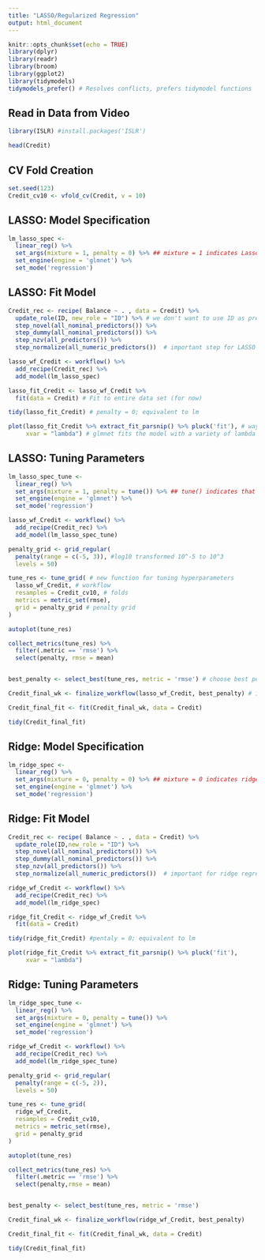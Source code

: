 ```yaml
---
title: "LASSO/Regularized Regression"
output: html_document
---
```


```r
knitr::opts_chunk$set(echo = TRUE)
library(dplyr)
library(readr)
library(broom)
library(ggplot2)
library(tidymodels) 
tidymodels_prefer() # Resolves conflicts, prefers tidymodel functions
```

## Read in Data from Video

```r
library(ISLR) #install.packages('ISLR')

head(Credit)
```


## CV Fold Creation

```r
set.seed(123)
Credit_cv10 <- vfold_cv(Credit, v = 10)
```

## LASSO: Model Specification

```r
lm_lasso_spec <- 
  linear_reg() %>%
  set_args(mixture = 1, penalty = 0) %>% ## mixture = 1 indicates Lasso, we'll talk about penalty later
  set_engine(engine = 'glmnet') %>%
  set_mode('regression') 
```

## LASSO: Fit Model

```r
Credit_rec <- recipe( Balance ~ . , data = Credit) %>%
  update_role(ID, new_role = "ID") %>% # we don't want to use ID as predictor
  step_novel(all_nominal_predictors()) %>% 
  step_dummy(all_nominal_predictors()) %>% 
  step_nzv(all_predictors()) %>%
  step_normalize(all_numeric_predictors())  # important step for LASSO

lasso_wf_Credit <- workflow() %>% 
  add_recipe(Credit_rec) %>%
  add_model(lm_lasso_spec) 

lasso_fit_Credit <- lasso_wf_Credit %>% 
  fit(data = Credit) # Fit to entire data set (for now)

tidy(lasso_fit_Credit) # penalty = 0; equivalent to lm

plot(lasso_fit_Credit %>% extract_fit_parsnip() %>% pluck('fit'), # way to get the original glmnet output
     xvar = "lambda") # glmnet fits the model with a variety of lambda penalty values
```


## LASSO: Tuning Parameters

```r
lm_lasso_spec_tune <- 
  linear_reg() %>%
  set_args(mixture = 1, penalty = tune()) %>% ## tune() indicates that we will try a variety of values
  set_engine(engine = 'glmnet') %>%
  set_mode('regression') 

lasso_wf_Credit <- workflow() %>% 
  add_recipe(Credit_rec) %>%
  add_model(lm_lasso_spec_tune) 

penalty_grid <- grid_regular(
  penalty(range = c(-5, 3)), #log10 transformed 10^-5 to 10^3
  levels = 50)

tune_res <- tune_grid( # new function for tuning hyperparameters
  lasso_wf_Credit, # workflow
  resamples = Credit_cv10, # folds
  metrics = metric_set(rmse),
  grid = penalty_grid # penalty grid
)

autoplot(tune_res)

collect_metrics(tune_res) %>%
  filter(.metric == 'rmse') %>%
  select(penalty, rmse = mean) 


best_penalty <- select_best(tune_res, metric = 'rmse') # choose best penalty value

Credit_final_wk <- finalize_workflow(lasso_wf_Credit, best_penalty) # incorporates penalty value to workflow

Credit_final_fit <- fit(Credit_final_wk, data = Credit)

tidy(Credit_final_fit)

```

## Ridge: Model Specification

```r
lm_ridge_spec <- 
  linear_reg() %>%
  set_args(mixture = 0, penalty = 0) %>% ## mixture = 0 indicates ridge reg
  set_engine(engine = 'glmnet') %>%
  set_mode('regression') 
```

## Ridge: Fit Model

```r
Credit_rec <- recipe( Balance ~ . , data = Credit) %>%
  update_role(ID,new_role = "ID") %>%
  step_novel(all_nominal_predictors()) %>% 
  step_dummy(all_nominal_predictors()) %>% 
  step_nzv(all_predictors()) %>%
  step_normalize(all_numeric_predictors())  # important for ridge regression too!

ridge_wf_Credit <- workflow() %>% 
  add_recipe(Credit_rec) %>%
  add_model(lm_ridge_spec) 

ridge_fit_Credit <- ridge_wf_Credit %>% 
  fit(data = Credit)

tidy(ridge_fit_Credit) #pentaly = 0; equivalent to lm

plot(ridge_fit_Credit %>% extract_fit_parsnip() %>% pluck('fit'), 
     xvar = "lambda")
```


## Ridge: Tuning Parameters

```r
lm_ridge_spec_tune <- 
  linear_reg() %>%
  set_args(mixture = 0, penalty = tune()) %>% 
  set_engine(engine = 'glmnet') %>%
  set_mode('regression') 

ridge_wf_Credit <- workflow() %>% 
  add_recipe(Credit_rec) %>%
  add_model(lm_ridge_spec_tune) 

penalty_grid <- grid_regular(
  penalty(range = c(-5, 2)), 
  levels = 50)

tune_res <- tune_grid(
  ridge_wf_Credit,
  resamples = Credit_cv10, 
  metrics = metric_set(rmse),
  grid = penalty_grid
)

autoplot(tune_res)

collect_metrics(tune_res) %>%
  filter(.metric == 'rmse') %>%
  select(penalty,rmse = mean) 


best_penalty <- select_best(tune_res, metric = 'rmse')

Credit_final_wk <- finalize_workflow(ridge_wf_Credit, best_penalty)

Credit_final_fit <- fit(Credit_final_wk, data = Credit)

tidy(Credit_final_fit)

```
